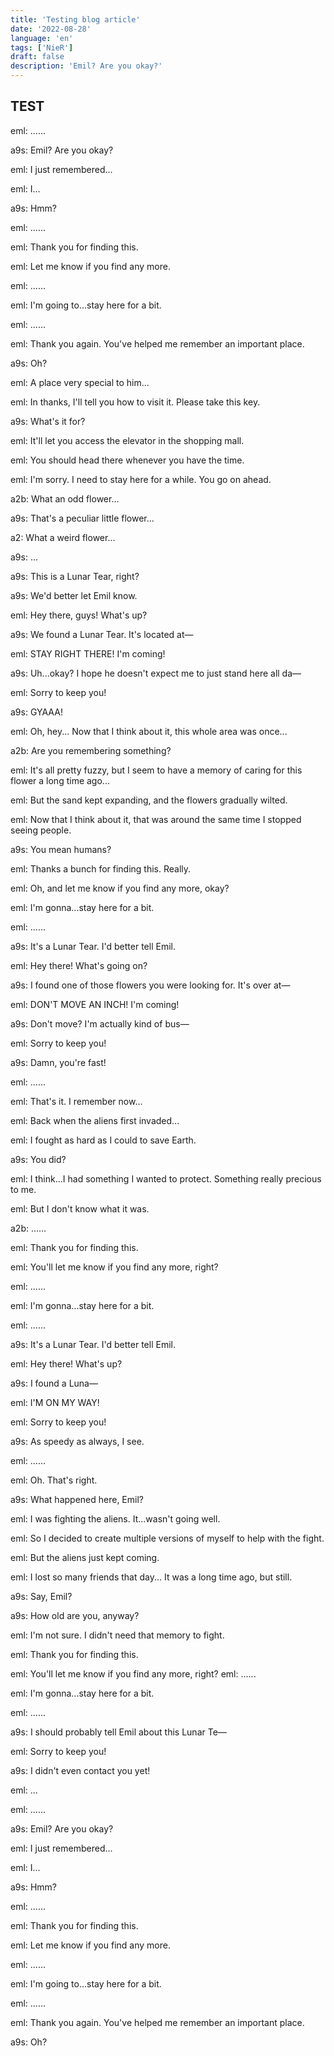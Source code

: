 ```yaml
---
title: 'Testing blog article'
date: '2022-08-28'
language: 'en'
tags: ['NieR']
draft: false
description: 'Emil? Are you okay?'
---
```


## TEST

eml: ......

a9s: Emil? Are you okay?

eml: I just remembered...

eml: I...

a9s: Hmm?

eml: ......

eml: Thank you for finding this.

eml: Let me know if you find any more.

eml: ......

eml: I'm going to...stay here for a bit.

eml: ......

eml: Thank you again. You've helped me remember an important place.

a9s: Oh?

eml: A place very special to him...

eml: In thanks, I'll tell you how to visit it. Please take this key.

a9s: What's it for?

eml: It'll let you access the elevator in the shopping mall.

eml: You should head there whenever you have the time.

eml: I'm sorry. I need to stay here for a while. You go on ahead.

a2b: What an odd flower...

a9s: That's a peculiar little flower...

a2: What a weird flower...

a9s: ...

a9s: This is a Lunar Tear, right?

a9s: We'd better let Emil know.

eml: Hey there, guys! What's up?

a9s: We found a Lunar Tear. It's located at—

eml: STAY RIGHT THERE! I'm coming!

a9s: Uh...okay? I hope he doesn't expect me to just stand here all da—

eml: Sorry to keep you!

a9s: GYAAA!

eml: Oh, hey... Now that I think about it, this whole area was once...

a2b: Are you remembering something?

eml: It's all pretty fuzzy, but I seem to have a memory of caring for this flower a long time ago...

eml: But the sand kept expanding, and the flowers gradually wilted.

eml: Now that I think about it, that was around the same time I stopped seeing people.

a9s: You mean humans?

eml: Thanks a bunch for finding this. Really.

eml: Oh, and let me know if you find any more, okay?

eml: I'm gonna...stay here for a bit.

eml: ......

a9s: It's a Lunar Tear. I'd better tell Emil.

eml: Hey there! What's going on?

a9s: I found one of those flowers you were looking for. It's over at—

eml: DON'T MOVE AN INCH! I'm coming!

a9s: Don't move? I'm actually kind of bus—

eml: Sorry to keep you!

a9s: Damn, you're fast!

eml: ......

eml: That's it. I remember now...

eml: Back when the aliens first invaded...

eml: I fought as hard as I could to save Earth.

a9s: You did?

eml: I think...I had something I wanted to protect. Something really precious to me.

eml: But I don't know what it was.

a2b: ......

eml: Thank you for finding this.

eml: You'll let me know if you find any more, right?

eml: ......

eml: I'm gonna...stay here for a bit.

eml: ......

a9s: It's a Lunar Tear. I'd better tell Emil.

eml: Hey there! What's up?

a9s: I found a Luna—

eml: I'M ON MY WAY!

eml: Sorry to keep you!

a9s: As speedy as always, I see.

eml: ......

eml: Oh. That's right.

a9s: What happened here, Emil?

eml: I was fighting the aliens. It...wasn't going well.

eml: So I decided to create multiple versions of myself to help with the fight.

eml: But the aliens just kept coming.

eml: I lost so many friends that day... It was a long time ago, but still.

a9s: Say, Emil?

a9s: How old are you, anyway?

eml: I'm not sure. I didn't need that memory to fight.

eml: Thank you for finding this.

eml: You'll let me know if you find any more, right?
eml: ......

eml: I'm gonna...stay here for a bit.

eml: ......

a9s: I should probably tell Emil about this Lunar Te—

eml: Sorry to keep you!

a9s: I didn't even contact you yet!

eml: ...

eml: ......

a9s: Emil? Are you okay?

eml: I just remembered...

eml: I...

a9s: Hmm?

eml: ......

eml: Thank you for finding this.

eml: Let me know if you find any more.

eml: ......

eml: I'm going to...stay here for a bit.

eml: ......

eml: Thank you again. You've helped me remember an important place.

a9s: Oh?

